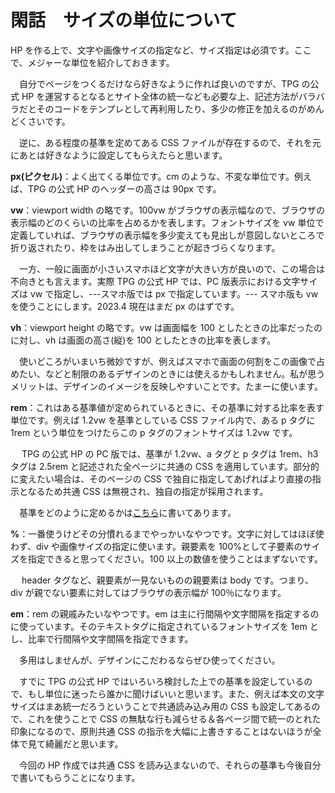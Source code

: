 # 閑話　サイズの単位について

HP を作る上で、文字や画像サイズの指定など、サイズ指定は必須です。ここで、メジャーな単位を紹介しておきます。

　自分でページをつくるだけなら好きなように作れば良いのですが、TPG の公式 HP を運営するとなるとサイト全体の統一なども必要な上、記述方法がバラバラだとそのコードをテンプレとして再利用したり、多少の修正を加えるのがめんどくさいです。

　逆に、ある程度の基準を定めてある CSS ファイルが存在するので、それを元にあとは好きなように設定してもらえたらと思います。


**px(ピクセル)**：よく出てくる単位です。cm のような、不変な単位です。例えば、TPG の公式 HP のヘッダーの高さは 90px です。


**vw**：viewport width の略です。100vw がブラウザの表示幅なので、ブラウザの表示幅のどのくらいの比率を占めるかを表します。フォントサイズを vw 単位で定義していれば、ブラウザの表示幅を多少変えても見出しが意図しないところで折り返されたり、枠をはみ出してしまうことが起きづらくなります。

　一方、一般に画面が小さいスマホほど文字が大きい方が良いので、この場合は不向きとも言えます。実際 TPG の公式 HP では、PC 版表示における文字サイズは vw で指定し、---スマホ版では px で指定しています。--- スマホ版も vw を使うことにします。2023.4 現在はまだ px のはずです。


**vh**：viewport height の略です。vw は画面幅を 100 としたときの比率だったのに対し、vh は画面の高さ(縦)を 100 としたときの比率を表します。

　使いどころがいまいち微妙ですが、例えばスマホで画面の何割をこの画像で占めたい、などと制限のあるデザインのときには使えるかもしれません。私が思うメリットは、デザインのイメージを反映しやすいことです。たまーに使います。


**rem**：これはある基準値が定められているときに、その基準に対する比率を表す単位です。例えば 1.2vw を基準としている CSS ファイル内で、ある p タグに 1rem という単位をつけたらこの p タグのフォントサイズは 1.2vw です。

　 TPG の公式 HP の PC 版では、基準が 1.2vw、a タグと p タグは 1rem、h3 タグは 2.5rem と記述された全ページに共通の CSS を適用しています。部分的に変えたい場合は、そのページの CSS で独自に指定してあげればより直接の指示となるため共通 CSS は無視され、独自の指定が採用されます。

　基準をどのように定めるかは[こちら](#)に書いてあります。


**%**：一番使うけどその分慣れるまでやっかいなやつです。文字に対してはほぼ使わず、div や画像サイズの指定に使います。親要素を 100%として子要素のサイズを指定できると思ってください。100 以上の数値を使うことはまずないです。

　 header タグなど、親要素が一見ないものの親要素は body です。つまり、div が親でない要素に対してはブラウザの表示幅が 100％になります。


**em**：rem の親戚みたいなやつです。em は主に行間隔や文字間隔を指定するのに使っています。そのテキストタグに指定されているフォントサイズを 1em とし、比率で行間隔や文字間隔を指定できます。

　多用はしませんが、デザインにこだわるならぜひ使ってください。


　すでに TPG の公式 HP ではいろいろ検討した上での基準を設定しているので、もし単位に迷ったら誰かに聞けばいいと思います。また、例えば本文の文字サイズはまあ統一だろうということで共通読み込み用の CSS も設定してあるので、これを使うことで CSS の無駄な行も減らせる＆各ページ間で統一のとれた印象になるので、原則共通 CSS の指示を大幅に上書きすることはないほうが全体で見て綺麗だと思います。


　今回の HP 作成では共通 CSS を読み込まないので、それらの基準も今後自分で書いてもらうことになります。
